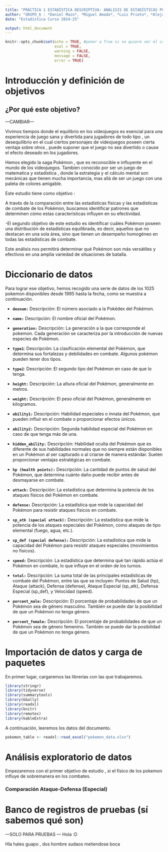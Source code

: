 ```yaml
---
title: "PRÁCTICA 1 ESTADÍSTICA DESCRIPTIVA: ANÁLISIS DE ESTADÍSTICAS POKEMON"
author: "GRUPO_6 : *Daniel Mazo*, *Miguel Amado*, *Luis Prieto*, *Alejandro Marín*, *Roberto Rojas*"
date: "Estadística Curso 2024-25"

output: html_document
---
```


```r
knitr::opts_chunk$set(echo = TRUE, #poner a True si se quiere ver el codigo R
                      eval = TRUE, 
                      warning = FALSE,
                      message = FALSE,
                      error = TRUE)
```

# Introducción y definición de objetivos

## ¿Por qué este objetivo?


---CAMBIAR---

Vivimos tiempos donde el equilibrio en los videojuegos es esencial para una experiencia de juego sana y divertida para jugadores de todo tipo , un desequilibrio en el cual ciertos personajes de videojuegos poseen cierta ventaja sobre otros , puede suponer que el juego no sea divertido o cause el efecto deseado en los jugadores. 

Hemos elegido la saga Pokémon , que es reconocible e influyente en el mundo de los videojuegos. Tambien conocido por ser un juego de matematica y estadistica , donde la estrategia y el cálculo mental son mecánicas que tienen mucha importancia, mas allá de ser un juego con una paleta de colores amigable. 


Este estudio tiene como objetivo   : 


A través de la comparación entre las estadísticas físicas y las estadísticas de combate de los Pokémon, buscamos identificar patrones que determinen cómo estas características influyen en su efectividad.

-El segundo objetivo de este estudio es identificar cuáles Pokémon poseen una distribución de estadísticas equilibrada, es decir, aquellos que no destacan en una sola área, sino que tienen un desempeño homogéneo en todas las estadísticas de combate.

Este análisis nos permitirá determinar qué Pokémon son más versátiles y efectivos en una amplia variedad de situaciones de batalla.


# Diccionario de datos
Para lograr ese objetivo, hemos recogido una serie de datos de los 1025 pokemon disponibles desde 1995 hasta la fecha, como se muestra a continuación.

* **`dexnum:`** Descripción: El número asociado a la Pokédex del Pokémon.

* **`name:`** Descripción:  El nombre oficial del Pokémon.

* **`generation:`** Descripción: La generación a la que corresponde el pokemon. Cada generación se caracteriza por la introducción de nuevas especies de Pokémon.

* **`type1`**: Descripción: La clasificación elemental del Pokémon, que determina sus fortalezas y debilidades en combate. Algunos pokémon pueden tener dos tipos.

* **`type2`**: Descripción: El segundo tipo del Pokémon en caso de que lo tenga.

* **`height:`** Descripción: La altura oficial del Pokémon, generalmente en metros.

* **`weight:`** Descripción: El peso oficial del Pokémon, generalmente en kilogramos.

* **`ability1:`** Descripción: Habilidad especiales o innata del Pokémon, que pueden influir en el combate o proporcionar efectos únicos.

* **`ability2:`** Descripción: Segunda habilidad especial del Pokémon en caso de que tenga más de una.

* **`hidden_ability:`** Descripción: Habilidad oculta del Pokémon que es diferente de sus habilidades normales que no siempre están disponibles en un Pokémon al ser capturado o al criarse de manera estándar. Suelen proporcionar ventajas estratégicas en combate.

* **`hp (health points):`** Descripción: La cantidad de puntos de salud del Pokémon, que determina cuánto daño puede recibir antes de desmayarse en combate.

* **`attack:`** Descripción: La estadística que determina la potencia de los ataques físicos del Pokémon en combate.

* **`defense:`** Descripción: La estadística que mide la capacidad del Pokémon para resistir ataques físicos en combate.

* **`sp_atk (special attack):`** Descripción: La estadística que mide la potencia de los ataques especiales del Pokémon, como ataques de tipo elemental (fuego, agua, etc.).

* **`sp_def (special defense):`** Descripción: La estadística que mide la capacidad del Pokémon para resistir ataques especiales (movimientos no físicos).

* **`speed:`** Descripción: La estadística que determina qué tan rápido actúa el Pokémon en combate, lo que influye en el orden de los turnos.

* **`total:`** Descripción: La suma total de las principales estadísticas de combate del Pokémon, entre las que se incluyen: Puntos de Salud (hp), Ataque (attack), Defensa (defense), Ataque Especial (sp_atk), Defensa Especial (sp_def), y Velocidad (speed). 

* **`percent_male:`** Descripción: El porcentaje de probabilidades de que un Pokémon sea de género masculino. También se puede dar la posibilidad de que un Pokémon no tenga género.

* **`percent_female:`** Descripción: El porcentaje de probabilidades de que un Pokémon sea de género femenino. También se puede dar la posibilidad de que un Pokémon no tenga género.


# Importación de datos y carga de paquetes
En primer lugar, cargaremos las librerías con las que trabajaremos.

```r
library(stringr)
library(tidyverse)
library(summarytools)
library(GGally)
library(readxl)
library(knitr)
library(remotes)
library(kableExtra)
```

A continuación, leeremos los datos del documento.

```r
pokemon_table <- readxl::read_excel("pokemon_data.xlsx")

```

# Análisis exploratorio de datos

Empezaremos con el primer objetivo de estudio , si el fisico de los pokemon influye de sobremanera en los combates. 


### Comparación Ataque-Defensa (Especial)

# Banco de registros de pruebas (sí sabemos qué son)

---SOLO PARA PRUEBAS ---
Hola :D


Hla hales guapo , dos hombre sudaos metiendose boca

```r






```
